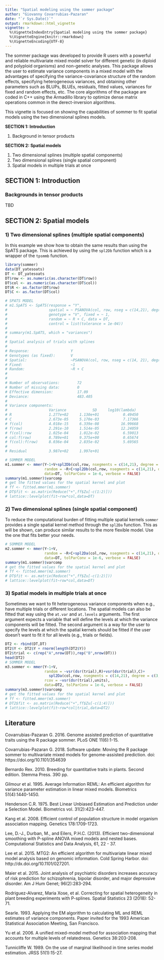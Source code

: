 ```yaml
---
title: "Spatial modeling using the sommer package"
author: "Giovanny Covarrubias-Pazaran"
date: "`r Sys.Date()`"
output: rmarkdown::html_vignette
vignette: >
  %\VignetteIndexEntry{Spatial modeling using the sommer package}
  %\VignetteEngine{knitr::rmarkdown}
  %\VignetteEncoding{UTF-8}
---
```


The sommer package was developed to provide R users with a powerful and reliable multivariate mixed model solver for different genetic (in diploid and polyploid organisms) and non-genetic analyses. This package allows the user to estimate variance components in a mixed model with the advantages of specifying the variance-covariance structure of the random effects, specifying heterogeneous variances, and obtaining other parameters such as BLUPs, BLUEs, residuals, fitted values, variances for fixed and random effects, etc. The core algorithms of the package are coded in C++ using the Armadillo library to optimize dense matrix operations common in the derect-inversion algorithms. 

This vignette is focused on showing the capabilities of sommer to fit spatial models using the two dimensional splines models.

**SECTION 1: Introduction **

1) Background in tensor products

**SECTION 2: Spatial models**

1) Two dimensional splines (multiple spatial components)
2) Two dimensional splines (single spatial component)
3) Spatial models in multiple trials at once

## SECTION 1: Introduction 

### Backgrounds in tensor products

TBD

## SECTION 2: Spatial models

### 1) Two dimensional splines (multiple spatial components)

In this example we show how to obtain the same results than using the SpATS package. This is achieved by using the `spl2Db` function which is a wrapper of the `tpsmmb` function. 

```r
library(sommer)
data(DT_yatesoats)
DT <- DT_yatesoats
DT$row <- as.numeric(as.character(DT$row))
DT$col <- as.numeric(as.character(DT$col))
DT$R <- as.factor(DT$row)
DT$C <- as.factor(DT$col)

# SPATS MODEL
# m1.SpATS <- SpATS(response = "Y",
#                   spatial = ~ PSANOVA(col, row, nseg = c(14,21), degree = 3, pord = 2),
#                   genotype = "V", fixed = ~ 1,
#                   random = ~ R + C, data = DT,
#                   control = list(tolerance = 1e-04))
# 
# summary(m1.SpATS, which = "variances")
# 
# Spatial analysis of trials with splines 
# 
# Response:                   Y         
# Genotypes (as fixed):       V         
# Spatial:                    ~PSANOVA(col, row, nseg = c(14, 21), degree = 3, pord = 2)
# Fixed:                      ~1        
# Random:                     ~R + C    
# 
# 
# Number of observations:        72
# Number of missing data:        0
# Effective dimension:           17.09
# Deviance:                      483.405
# 
# Variance components:
#                   Variance            SD     log10(lambda)
# R                 1.277e+02     1.130e+01           0.49450
# C                 2.673e-05     5.170e-03           7.17366
# f(col)            4.018e-15     6.339e-08          16.99668
# f(row)            2.291e-10     1.514e-05          12.24059
# f(col):row        1.025e-04     1.012e-02           6.59013
# col:f(row)        8.789e+01     9.375e+00           0.65674
# f(col):f(row)     8.036e-04     2.835e-02           5.69565
# 
# Residual          3.987e+02     1.997e+01 

# SOMMER MODEL
m1.sommer <- mmer(Y~1+V+spl2Db(col,row, nsegments = c(14,21), degree = c(3,3), penaltyord = c(2,2), what = "base"), 
                  random = ~R+C+spl2Db(col,row, nsegments = c(14,21), degree = c(3,3), penaltyord = c(2,2), what="bits"),
                  data=DT, tolParConv = 1e-6, verbose = FALSE)
summary(m1.sommer)$varcomp
# get the fitted values for the spatial kernel and plot
# ff <- fitted.mmer(m1.sommer)
# DT$fit <- as.matrix(Reduce("+",ff$Zu[-c(1:2)])) 
# lattice::levelplot(fit~row*col,data=DT)

```
 
### 2) Two dimensional splines (single spatial component)

To reduce the computational burden of fitting multiple spatial kernels `sommer` provides a single spatial kernel method through the `spl2Da` function. This as will be shown, can produce similar results to the more flexible model. Use the one that fits better your needs.

```r

# SOMMER MODEL
m2.sommer <- mmer(Y~1+V, 
                  random = ~R+C+spl2Da(col,row, nsegments = c(14,21), degree = c(3,3), penaltyord = c(2,2)),
                  data=DT, tolParConv = 1e-6, verbose = FALSE)
summary(m1.sommer)$varcomp
# get the fitted values for the spatial kernel and plot
# ff <- fitted.mmer(m2.sommer)
# DT$fit <- as.matrix(Reduce("+",ff$Zu[-c(1:2)])) 
# lattice::levelplot(fit~row*col,data=DT)

```

### 3) Spatial models in multiple trials at once

Sometimes we want to fit heterogeneous variance components when e.g., have multiple trials or different locations. The spatial models can also be fitted that way using the `at.var` and `at.levels` arguments. The first argument expects a variable that will define the levels at which the variance components will be fitted. The second argument is a way for the user to specify the levels at which the spatial kernels should be fitted if the user doesn't want to fit it for all levels (e.g., trials or fields).

```r

DT2 <- rbind(DT,DT)
DT2$Y <- DT2$Y + rnorm(length(DT2$Y))
DT2$trial <- c(rep("A",nrow(DT)),rep("B",nrow(DT)))
head(DT2)
# SOMMER MODEL
m3.sommer <- mmer(Y~1+V, 
                  random = ~vsr(dsr(trial),R)+vsr(dsr(trial),C)+
                    spl2Da(col,row, nsegments = c(14,21), degree = c(3,3), penaltyord = c(2,2), at.var = trial),
                  rcov = ~vsr(dsr(trial),units),
                  data=DT2, tolParConv = 1e-6, verbose = FALSE)
summary(m3.sommer)$varcomp
# get the fitted values for the spatial kernel and plot
# ff <- fitted.mmer(m3.sommer)
# DT2$fit <- as.matrix(Reduce("+",ff$Zu[-c(1:4)])) 
# lattice::levelplot(fit~row*col|trial,data=DT2)

```

## Literature

Covarrubias-Pazaran G. 2016. Genome assisted prediction of quantitative traits using the R package sommer. PLoS ONE 11(6):1-15.

Covarrubias-Pazaran G. 2018. Software update: Moving the R package sommer to multivariate mixed models for genome-assisted prediction. doi: https://doi.org/10.1101/354639

Bernardo Rex. 2010. Breeding for quantitative traits in plants. Second edition. Stemma Press. 390 pp.

Gilmour et al. 1995. Average Information REML: An efficient algorithm for variance parameter estimation in linear mixed models. Biometrics 51(4):1440-1450.

Henderson C.R. 1975. Best Linear Unbiased Estimation and Prediction under a Selection Model. Biometrics vol. 31(2):423-447.

Kang et al. 2008. Efficient control of population structure in model organism association mapping. Genetics 178:1709-1723.

Lee, D.-J., Durban, M., and Eilers, P.H.C. (2013). Efficient two-dimensional smoothing with P-spline ANOVA mixed models and nested bases. Computational Statistics and Data Analysis, 61, 22 - 37.

Lee et al. 2015. MTG2: An efficient algorithm for multivariate linear mixed model analysis based on genomic information. Cold Spring Harbor. doi: http://dx.doi.org/10.1101/027201.

Maier et al. 2015. Joint analysis of psychiatric disorders increases accuracy of risk prediction for schizophrenia, bipolar disorder, and major depressive disorder. Am J Hum Genet; 96(2):283-294.

Rodriguez-Alvarez, Maria Xose, et al. Correcting for spatial heterogeneity in plant breeding experiments with P-splines. Spatial Statistics 23 (2018): 52-71.

Searle. 1993. Applying the EM algorithm to calculating ML and REML estimates of variance components. Paper invited for the 1993 American Statistical Association Meeting, San Francisco.

Yu et al. 2006. A unified mixed-model method for association mapping that accounts for multiple levels of relatedness. Genetics 38:203-208.

Tunnicliffe W. 1989. On the use of marginal likelihood in time series model estimation. JRSS 51(1):15-27.
